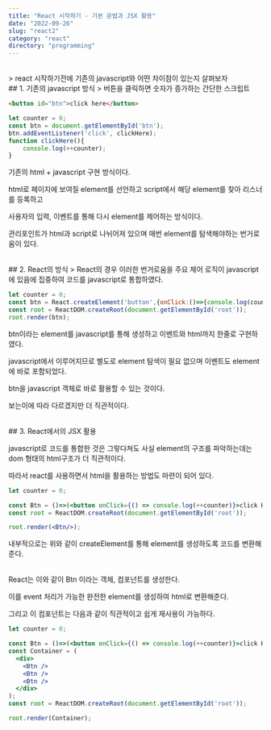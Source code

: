 ```yaml
---
title: "React 시작하기 - 기본 문법과 JSX 활용"
date: "2022-09-26"
slug: "react2"
category: "react"
directory: "programming"
---
```


<br/>
> react 시작하기전에 기존의 javascript와 어떤 차이점이 있는지 살펴보자

<br/>
## 1. 기존의 javascript 방식
> 버튼을 클릭하면 숫자가 증가하는 간단한 스크립트

```html
<button id="btn">click here</button>
````
```javascript
let counter = 0;
const btn = document.getElementById('btn');
btn.addEventListener('click', clickHere);
function clickHere(){
    console.log(++counter);
}
```

기존의 html + javascript 구현 방식이다. 
 
html로 페이지에 보여질 element를 선언하고 script에서 해당 element를 찾아 리스너를 등록하고

사용자의 입력, 이벤트를 통해 다시 element를 제어하는 방식이다.

관리포인트가 html과 script로 나뉘어져 있으며 매번 element를 탐색해야하는 번거로움이 있다. 

<br/>
## 2. React의 방식
> React의 경우 이러한 번거로움을 주요 제어 로직이 javascript에 있음에 집중하여 코드를 javascript로 통합하였다.

```javascript
let counter = 0;
const btn = React.createElement('button',{onClick:()=>{console.log(counter++)}},'click here');
const root = ReactDOM.createRoot(document.getElementById('root'));
root.render(btn);
```

btn이라는 element를 javascript를 통해 생성하고 이벤트와 html까지 한줄로 구현하였다.

javascript에서 이루어지므로 별도로 element 탐색이 필요 없으며 이벤트도 element에 바로 포함되었다.

btn을 javascript 객체로 바로 활용할 수 있는 것이다.

보는이에 따라 다르겠지만 더 직관적이다.

<br/>
## 3. React에서의 JSX 활용

javascript로 코드를 통합한 것은 그렇다쳐도 사실 element의 구조를 파악하는데는 dom 형태의 html구조가 더 직관적이다.

따라서 react를 사용하면서 html을 활용하는 방법도 마련이 되어 있다.

```jsx
let counter = 0;

const Btn = ()=>(<button onClick={() => console.log(++counter)}>click Here</button>);
const root = ReactDOM.createRoot(document.getElementById('root'));

root.render(<Btn/>);
```

내부적으로는 위와 같이 createElement를 통해 element를 생성하도록 코드를 변환해준다.

<br/>
React는 이와 같이 Btn 이라는 객체, 컴포넌트를 생성한다.

이를 event 처리가 가능한 완전한 element를 생성하여 html로 변환해준다.

그리고 이 컴포넌트는 다음과 같이 직관적이고 쉽게 재사용이 가능하다.

```jsx
let counter = 0;

const Btn = ()=>(<button onClick={() => console.log(++counter)}>click Here</button>);
const Container = (
  <div>
    <Btn />
    <Btn />
    <Btn />
  </div>
);
const root = ReactDOM.createRoot(document.getElementById('root'));

root.render(Container);
```